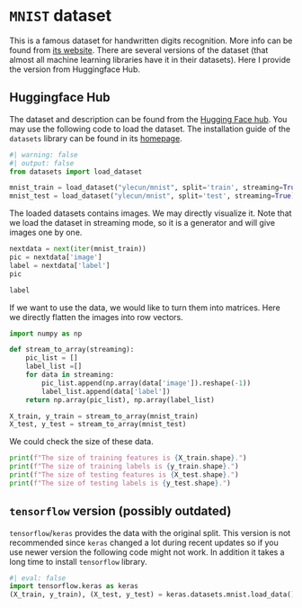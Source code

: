 
# `MNIST` dataset
This is a famous dataset for handwritten digits recognition. More info can be found from [its website](https://yann.lecun.com/exdb/mnist/).
There are several versions of the dataset (that almost all machine learning libraries have it in their datasets). Here I provide the version from Huggingface Hub.


## Huggingface Hub
The dataset and description can be found from the [Hugging Face hub](https://huggingface.co/datasets/ylecun/mnist). You may use the following code to load the dataset. The installation guide of the `datasets` library can be found in its [homepage](https://huggingface.co/docs/datasets/en/installation).

```python
#| warning: false
#| output: false
from datasets import load_dataset

mnist_train = load_dataset("ylecun/mnist", split='train', streaming=True)
mnist_test = load_dataset("ylecun/mnist", split='test', streaming=True)
```
The loaded datasets contains images. We may directly visualize it. Note that we load the dataset in streaming mode, so it is a generator and will give images one by one.

```python
nextdata = next(iter(mnist_train))
pic = nextdata['image']
label = nextdata['label']
pic
```

```python
label
```

If we want to use the data, we would like to turn them into matrices. Here we directly flatten the images into row vectors.

```python
import numpy as np

def stream_to_array(streaming):
    pic_list = []
    label_list =[]
    for data in streaming:
        pic_list.append(np.array(data['image']).reshape(-1))
        label_list.append(data['label'])
    return np.array(pic_list), np.array(label_list)

X_train, y_train = stream_to_array(mnist_train)
X_test, y_test = stream_to_array(mnist_test)
```

We could check the size of these data.

```python
print(f"The size of training features is {X_train.shape}.")
print(f"The size of training labels is {y_train.shape}.")
print(f"The size of testing features is {X_test.shape}.")
print(f"The size of testing labels is {y_test.shape}.")
```


## `tensorflow` version (possibly outdated)
`tensorflow`/`keras` provides the data with the original split. This version is not recommended since `keras` changed a lot during recent updates so if you use newer version the following code might not work. In addition it takes a long time to install `tensorflow` library.


```python
#| eval: false
import tensorflow.keras as keras
(X_train, y_train), (X_test, y_test) = keras.datasets.mnist.load_data()
```
